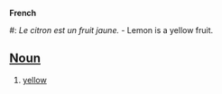'''French'''

#: ''Le citron est un fruit jaune.'' - Lemon is a yellow fruit.
==[[Noun]]==
#[[yellow]]